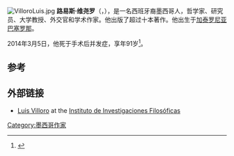 [[File:VilloroLuis.jpg|thumb]]
'''路易斯·维尧罗'''（{{lang-es|Luis Villoro Toranzo}}，{{bd|1922年|11月3日|2014年|3月5日|catIdx=Villoro}}），是一名西班牙裔墨西哥人，哲学家、研究员、大学教授、外交官和学术作家。他出版了超过十本著作。他出生于[[加泰罗尼亚|加泰罗尼亚]][[巴塞罗那|巴塞罗那]]。

2014年3月5日，他死于手术后并发症，享年91岁<ref>{{Cite news|url=http://entretenimiento.terra.com.mx/cultura/muere-luis-villoro-filosofo-mexicano-a-los-91-anos-de-edad,49d96d534d494410VgnVCM10000098cceb0aRCRD.html?tipo=6|title=Muere Luis Villoro, filósofo mexicano, a los 91 años de edad|date=5 March 2014|publisher=[[Terra_Networks|Terra Networks]]|accessdate=7 March 2014|archive-url=https://web.archive.org/web/20160809035936/http://entretenimiento.terra.com.mx/cultura/muere-luis-villoro-filosofo-mexicano-a-los-91-anos-de-edad,49d96d534d494410VgnVCM10000098cceb0aRCRD.html?tipo=6|archive-date=2016-08-09|dead-url=yes}} {{Es icon}}</ref>。

==参考==
{{Reflist}}

==外部链接==
* [http://recursos.filosoficas.unam.mx/~jrg/iifs/sitio/filosoficas/luis-villoro Luis Villoro] {{Wayback|url=http://recursos.filosoficas.unam.mx/~jrg/iifs/sitio/filosoficas/luis-villoro |date=20200815014028 }} at the [http://recursos.filosoficas.unam.mx/~jrg/iifs/sitio/index.php Instituto de Investigaciones Filosóficas] {{Wayback|url=http://recursos.filosoficas.unam.mx/~jrg/iifs/sitio/index.php |date=20200110122534 }}

{{DEFAULTSORT:Villoro, Luis}}

[[Category:墨西哥作家|Category:墨西哥作家]]